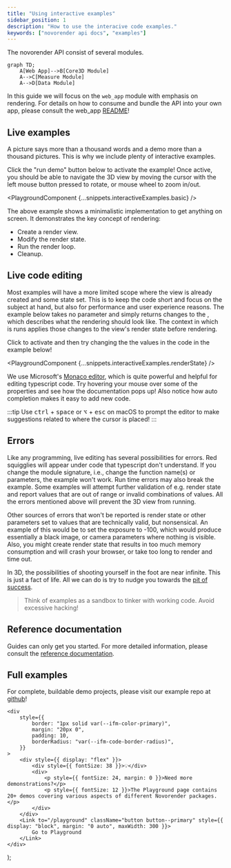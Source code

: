 ```yaml
---
title: "Using interactive examples"
sidebar_position: 1
description: "How to use the interacive code examples."
keywords: ["novorender api docs", "examples"]
---
```



The novorender API consist of several modules.

```mermaid
graph TD;
    A[Web App]-->B[Core3D Module]
    A-->C[Measure Module]
    A-->D[Data Module]
```

In this guide we will focus on the `web_app` module with emphasis on rendering.
For details on how to consume and bundle the API into your own app, please consult the web_app [README](/docs/web_api/)!

## Live examples

A picture says more than a thousand words and a demo more than a thousand pictures.
This is why we include plenty of interactive examples.

Click the "run demo" button below to activate the example!
Once active, you should be able to navigate the 3D view by moving the cursor with the left mouse button pressed to rotate, or mouse wheel to zoom in/out.

<PlaygroundComponent {...snippets.interactiveExamples.basic} />

The above example shows a minimalistic implementation to get anything on screen.
It demonstrates the key concept of rendering:

-   Create a render view.
-   Modify the render state.
-   Run the render loop.
-   Cleanup.

## Live code editing

Most examples will have a more limited scope where the view is already created and some state set.
This is to keep the code short and focus on the subject at hand, but also for performance and user experience reasons.
The example below takes no parameter and simply returns changes to the <CodeLink type="interface" name="RenderState"/>, which describes what the rendering should look like.
The context in which is runs applies those changes to the view's render state before rendering.

Click to activate and then try changing the the values in the code in the example below!

<PlaygroundComponent {...snippets.interactiveExamples.renderState} />

We use Microsoft's [Monaco editor](https://microsoft.github.io/monaco-editor/), which is quite powerful and helpful for editing typescript code.
Try hovering your mouse over some of the properties and see how the documentation pops up!
Also notice how auto completion makes it easy to add new code.

:::tip
Use <kbd>ctrl</kbd> + <kbd>space</kbd> or <kbd>⌥</kbd> + <kbd>esc</kbd> on macOS to prompt the editor to make suggestions related to where the cursor is placed!
:::

## Errors

Like any programming, live editing has several possibilities for errors.
Red squigglies will appear under code that typescript don't understand.
If you change the module signature, i.e., change the function name(s) or parameters, the example won't work.
Run time errors may also break the example.
Some examples will attempt further validation of e.g. render state and report values that are out of range or invalid combinations of values.
All the errors mentioned above will prevent the 3D view from running.

Other sources of errors that won't be reported is render state or other parameters set to values that are technically valid, but nonsensical.
An example of this would be to set the exposure to -100, which would produce essentially a black image, or camera parameters where nothing is visible.
Also, you might create render state that results in too much memory consumption and will crash your browser, or take too long to render and time out.

In 3D, the possibilities of shooting yourself in the foot are near infinite.
This is just a fact of life.
All we can do is try to nudge you towards the [pit of success](https://blog.codinghorror.com/falling-into-the-pit-of-success/).

> Think of examples as a sandbox to tinker with working code. Avoid excessive hacking!

## Reference documentation

Guides can only get you started. For more detailed information, please consult the [reference documentation](/docs/web_api/API/).

## Full examples

For complete, buildable demo projects, please visit our example repo at [github](https://github.com/novorender/novorender-examples)!

    <div
        style={{
            border: "1px solid var(--ifm-color-primary)",
            margin: "20px 0",
            padding: 10,
            borderRadius: "var(--ifm-code-border-radius)",
        }}
    >
        <div style={{ display: "flex" }}>
            <div style={{ fontSize: 38 }}>💡</div>
            <div>
                <p style={{ fontSize: 24, margin: 0 }}>Need more demonstrations?</p>
                <p style={{ fontSize: 12 }}>The Playground page contains 20+ demos covering various aspects of different Novorender packages.</p>
            </div>
        </div>
        <Link to="/playground" className="button button--primary" style={{ display: "block", margin: "0 auto", maxWidth: 300 }}>
            Go to Playground
        </Link>
    </div>
);

<PlaygroundTip />
